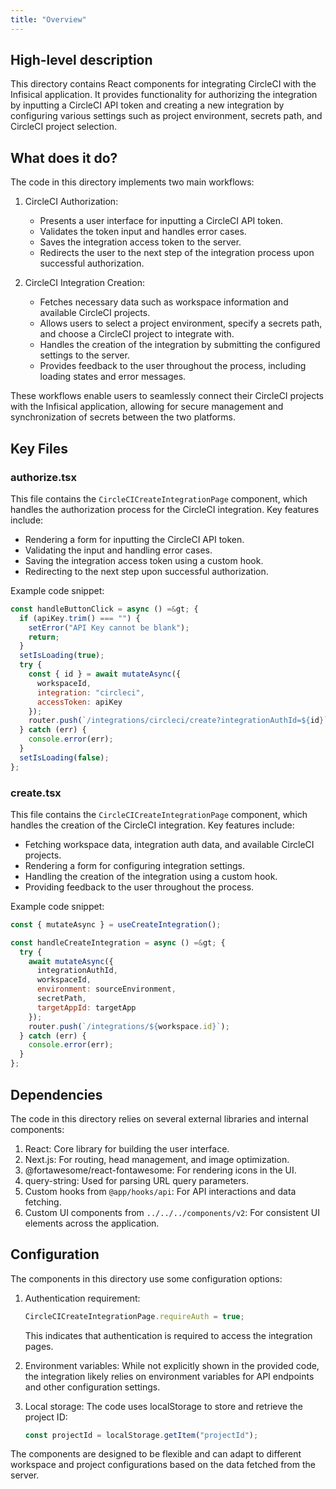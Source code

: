 ```yaml
---
title: "Overview"
---
```


## High-level description
This directory contains React components for integrating CircleCI with the Infisical application. It provides functionality for authorizing the integration by inputting a CircleCI API token and creating a new integration by configuring various settings such as project environment, secrets path, and CircleCI project selection.

## What does it do?
The code in this directory implements two main workflows:

1. CircleCI Authorization:
   - Presents a user interface for inputting a CircleCI API token.
   - Validates the token input and handles error cases.
   - Saves the integration access token to the server.
   - Redirects the user to the next step of the integration process upon successful authorization.

2. CircleCI Integration Creation:
   - Fetches necessary data such as workspace information and available CircleCI projects.
   - Allows users to select a project environment, specify a secrets path, and choose a CircleCI project to integrate with.
   - Handles the creation of the integration by submitting the configured settings to the server.
   - Provides feedback to the user throughout the process, including loading states and error messages.

These workflows enable users to seamlessly connect their CircleCI projects with the Infisical application, allowing for secure management and synchronization of secrets between the two platforms.

## Key Files

### authorize.tsx
This file contains the `CircleCICreateIntegrationPage` component, which handles the authorization process for the CircleCI integration. Key features include:
- Rendering a form for inputting the CircleCI API token.
- Validating the input and handling error cases.
- Saving the integration access token using a custom hook.
- Redirecting to the next step upon successful authorization.

Example code snippet:
```jsx
const handleButtonClick = async () =&gt; {
  if (apiKey.trim() === "") {
    setError("API Key cannot be blank");
    return;
  }
  setIsLoading(true);
  try {
    const { id } = await mutateAsync({
      workspaceId,
      integration: "circleci",
      accessToken: apiKey
    });
    router.push(`/integrations/circleci/create?integrationAuthId=${id}`);
  } catch (err) {
    console.error(err);
  }
  setIsLoading(false);
};
```

### create.tsx
This file contains the `CircleCICreateIntegrationPage` component, which handles the creation of the CircleCI integration. Key features include:
- Fetching workspace data, integration auth data, and available CircleCI projects.
- Rendering a form for configuring integration settings.
- Handling the creation of the integration using a custom hook.
- Providing feedback to the user throughout the process.

Example code snippet:
```jsx
const { mutateAsync } = useCreateIntegration();

const handleCreateIntegration = async () =&gt; {
  try {
    await mutateAsync({
      integrationAuthId,
      workspaceId,
      environment: sourceEnvironment,
      secretPath,
      targetAppId: targetApp
    });
    router.push(`/integrations/${workspace.id}`);
  } catch (err) {
    console.error(err);
  }
};
```

## Dependencies
The code in this directory relies on several external libraries and internal components:

1. React: Core library for building the user interface.
2. Next.js: For routing, head management, and image optimization.
3. @fortawesome/react-fontawesome: For rendering icons in the UI.
4. query-string: Used for parsing URL query parameters.
5. Custom hooks from `@app/hooks/api`: For API interactions and data fetching.
6. Custom UI components from `../../../components/v2`: For consistent UI elements across the application.

## Configuration
The components in this directory use some configuration options:

1. Authentication requirement:
   ```javascript
   CircleCICreateIntegrationPage.requireAuth = true;
   ```
   This indicates that authentication is required to access the integration pages.

2. Environment variables: While not explicitly shown in the provided code, the integration likely relies on environment variables for API endpoints and other configuration settings.

3. Local storage: The code uses localStorage to store and retrieve the project ID:
   ```javascript
   const projectId = localStorage.getItem("projectId");
   ```

The components are designed to be flexible and can adapt to different workspace and project configurations based on the data fetched from the server.